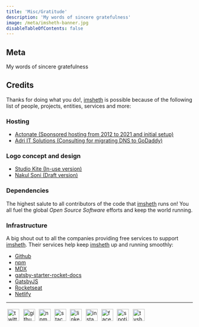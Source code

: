 ```yaml
---
title: 'Misc/Gratitude'
description: 'My words of sincere gratefulness'
image: /meta/imsheth-banner.jpg
disableTableOfContents: false
---
```


## Meta
My words of sincere gratefulness

## Credits

Thanks for doing what you do!, [imsheth](https://imsheth.com) is possible because of the following list of people, projects, entities, services and more:

### Hosting

<ul>
  <li><a href="https://actonate.com/" target="_blank" rel="noopener noreferrer"> Actonate (Sponsored hosting from 2012 to 2021 and initial setup)</a></li>
  <li><a href="https://adriitsolutions.com/" target="_blank" rel="noopener noreferrer"> Adri IT Solutions (Consulting for migrating DNS to GoDaddy)</a></li>
</ul>

### Logo concept and design

<ul>
  <li><a href="https://www.studiokite.in" target="_blank" rel="noopener noreferrer"> Studio Kite (In-use version)</a></li>
  <li><a href="https://dribbble.com/nakul_soni" target="_blank" rel="noopener noreferrer"> Nakul Soni (Draft version)</a></li>
</ul>

### Dependencies
The highest salute to all contributors of the code that [imsheth](https://imsheth.com) runs on! You all fuel the global *Open Source Software* efforts and keep the world running.

### Infrastructure
A big shout out to all  the companies providing free services to support [imsheth](https://imsheth.com). Their services help keep [imsheth](https://imsheth.com) up and running smoothly:
<ul>
  <li><a href="https://github.com" target="_blank" rel="noopener noreferrer">Github</a></li>
  <li><a href="https://npmjs.com" target="_blank" rel="noopener noreferrer">npm</a></li>
  <li><a href="https://mdxjs.com/" target="_blank" rel="noopener noreferrer">MDX</a></li>
  <li><a href="https://github.com/Rocketseat/gatsby-starter-rocket-docs" target="_blank" rel="noopener noreferrer">gatsby-starter-rocket-docs</a></li>
  <li><a href="https://www.gatsbyjs.com" target="_blank" rel="noopener noreferrer">GatsbyJS</a></li>
  <li><a href="https://rocketseat.com.br" target="_blank" rel="noopener noreferrer">Rocketseat</a></li>
  <li><a href="https://netlify.com" target="_blank" rel="noopener noreferrer">Netlify</a></li>
</ul>

---

<div style="text-align: left; margin-top: 0.55rem; margin-bottom: 0.40rem;">
  <a href="https://twitter.com/theimsheth" target="_blank" rel="noopener noreferrer" style="text-decoration:none;">
    <img src="/social/twitter.svg" alt="twitter" style="height: 32px; width: 32px; margin: .2rem" />
  </a>
  <a href="https://github.com/imsheth" target="_blank" rel="noopener noreferrer" style="text-decoration:none;">
    <img src="/social/github.svg" alt="github" style="height: 32px; width: 32px; margin: .2rem" />
  </a>
  <a href="https://www.npmjs.com/~imsheth" target="_blank" rel="noopener noreferrer" style="text-decoration:none;">
    <img src="/social/npm.svg" alt="npm" style="height: 32px; width: 32px; margin: .2rem" />
  </a>
  <a href="https://stackoverflow.com/users/3152654/imsheth?tab=profile" target="_blank" rel="noopener noreferrer" style="text-decoration:none;">
    <img src="/social/stackoverflow.svg" alt="stackoverflow" style="height: 32px; width: 32px; margin: .2rem" />
  </a>
  <a href="https://in.linkedin.com/in/imsheth" target="_blank" rel="noopener noreferrer" style="text-decoration:none;">
    <img src="/social/linkedin.svg" alt="linkedin" style="height: 32px; width: 32px; margin: .2rem" />
  </a>
  <a href="https://instagram.com/imsheth/" target="_blank" rel="noopener noreferrer" style="text-decoration:none;">
    <img src="/social/instagram.svg" alt="instagram" style="height: 32px; width: 32px; margin: .2rem" />
  </a>
  <a href="https://www.facebook.com/imsheth" target="_blank" rel="noopener noreferrer" style="text-decoration:none;">
    <img src="/social/facebook.svg" alt="facebook" style="height: 32px; width: 32px; margin: .2rem" />
  </a>
  <a href="https://open.spotify.com/user/orekqqr23uij1ehi7upg9akat?si=xXA0ZUqxQW2GgFYzdXgAOA&nd=1" target="_blank" rel="noopener noreferrer" style="text-decoration:none;">
    <img src="/social/spotify.svg" alt="spotify" style="height: 32px; width: 32px; margin: .2rem" />
  </a>
  <a href="https://www.tvshowtime.com/1589595" target="_blank" rel="noopener noreferrer" style="text-decoration:none;">
    <img src="/social/tvtime.svg" alt="tvshowtime" style="height: 32px; width: 32px; margin: .2rem" />
  </a>
  
</div>